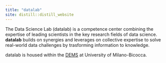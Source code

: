 ```yaml
---
title: "datalab"
site: distill::distill_website
---
```


The Data Science Lab (datalab) is a competence center combining the expertise of leading scientists in the key research fields of data science. 
**datalab** builds on synergies and leverages on collective expertise to solve real-world data challenges by trasforming information to knowledge. 

datalab is housed within the [DEMS](https://dems.unimib.it/it/ricerca/centri-ricerca) at University of Milano-Bicocca.
